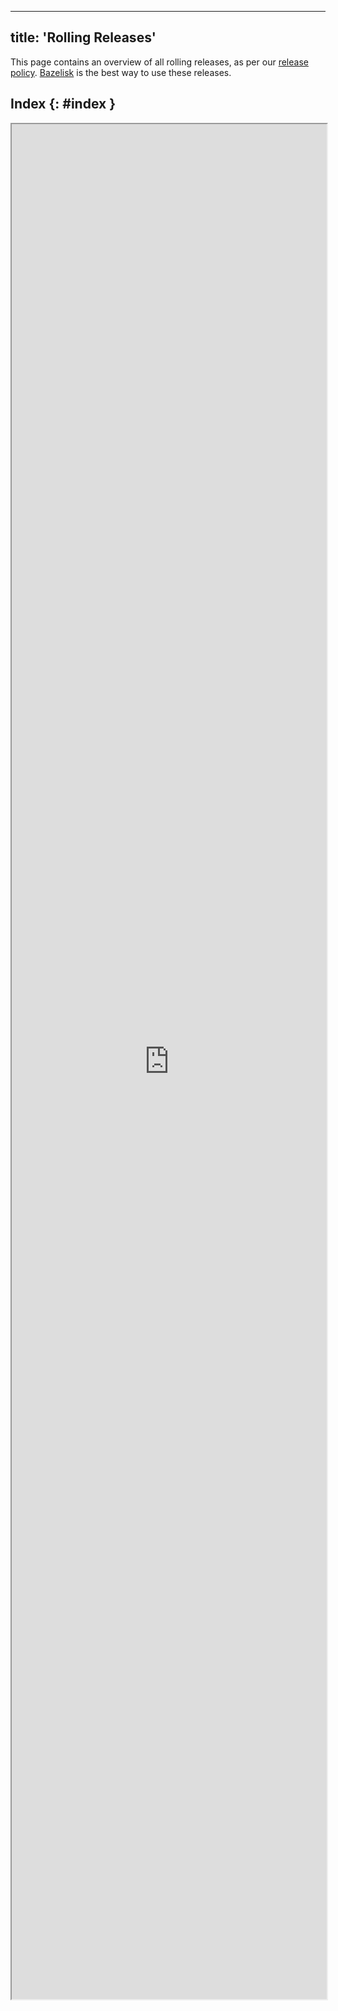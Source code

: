 
---
title: 'Rolling Releases'
---



This page contains an overview of all rolling releases, as per our
[release policy](https://bazel.build/release#rolling-releases).
[Bazelisk](https://github.com/bazelbuild/bazelisk) is the best way to use
these releases.

## Index {: #index }

<iframe src="https://releases.bazel.build/rolling.html" style="height: 3000px; width: 100%" ></iframe>
